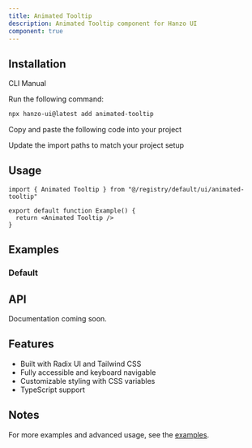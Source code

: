 ```yaml
---
title: Animated Tooltip
description: Animated Tooltip component for Hanzo UI
component: true
---
```


<ComponentPreview name="animated-tooltip-demo" />

## Installation

<Tabs defaultValue="cli">

<TabsList>
  <TabsTrigger value="cli">CLI</TabsTrigger>
  <TabsTrigger value="manual">Manual</TabsTrigger>
</TabsList>

<TabsContent value="cli">

<Steps>

<Step>Run the following command:</Step>

```bash
npx hanzo-ui@latest add animated-tooltip
```

</Steps>

</TabsContent>

<TabsContent value="manual">

<Steps>

<Step>Copy and paste the following code into your project</Step>

<ComponentSource name="animated-tooltip" />

<Step>Update the import paths to match your project setup</Step>

</Steps>

</TabsContent>

</Tabs>

## Usage

```tsx
import { Animated Tooltip } from "@/registry/default/ui/animated-tooltip"

export default function Example() {
  return <Animated Tooltip />
}
```

## Examples

### Default

<ComponentPreview name="animated-tooltip-demo" />

## API

Documentation coming soon.

## Features

- Built with Radix UI and Tailwind CSS
- Fully accessible and keyboard navigable
- Customizable styling with CSS variables
- TypeScript support

## Notes

For more examples and advanced usage, see the [examples](/examples).
